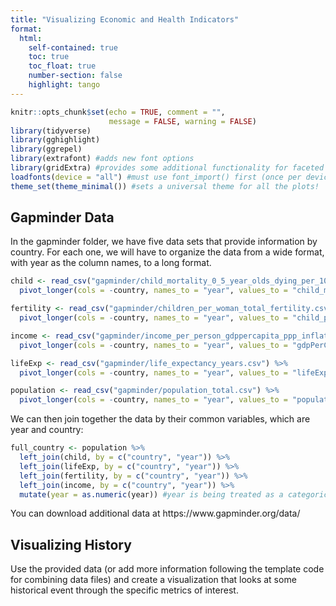 ```yaml
---
title: "Visualizing Economic and Health Indicators"
format: 
  html:
    self-contained: true
    toc: true
    toc_float: true
    number-section: false
    highlight: tango
---
```


```r
knitr::opts_chunk$set(echo = TRUE, comment = "",
                      message = FALSE, warning = FALSE)
library(tidyverse)
library(gghighlight)
library(ggrepel)
library(extrafont) #adds new font options
library(gridExtra) #provides some additional functionality for faceted plots
loadfonts(device = "all") #must use font_import() first (once per device)
theme_set(theme_minimal()) #sets a universal theme for all the plots!
```

## Gapminder Data 

In the gapminder folder, we have five data sets that provide information by country.  For each one, we will have to organize the data from a wide format, with year as the column names, to a long format.

```r
child <- read_csv("gapminder/child_mortality_0_5_year_olds_dying_per_1000_born.csv") %>% 
  pivot_longer(cols = -country, names_to = "year", values_to = "child_mortality")

fertility <- read_csv("gapminder/children_per_woman_total_fertility.csv") %>% 
  pivot_longer(cols = -country, names_to = "year", values_to = "child_per")

income <- read_csv("gapminder/income_per_person_gdppercapita_ppp_inflation_adjusted.csv") %>% 
  pivot_longer(cols = -country, names_to = "year", values_to = "gdpPerCap")

lifeExp <- read_csv("gapminder/life_expectancy_years.csv") %>% 
  pivot_longer(cols = -country, names_to = "year", values_to = "lifeExp")

population <- read_csv("gapminder/population_total.csv") %>% 
  pivot_longer(cols = -country, names_to = "year", values_to = "population")
```


We can then join together the data by their common variables, which are year and country:

```r
full_country <- population %>% 
  left_join(child, by = c("country", "year")) %>% 
  left_join(lifeExp, by = c("country", "year")) %>% 
  left_join(fertility, by = c("country", "year")) %>% 
  left_join(income, by = c("country", "year")) %>% 
  mutate(year = as.numeric(year)) #year is being treated as a categorical variable, we want it to be numeric
```


You can download additional data at https://www.gapminder.org/data/

## Visualizing History

Use the provided data (or add more information following the template code for combining data files) and create a visualization that looks at some historical event through the specific metrics of interest.  

```r

```


